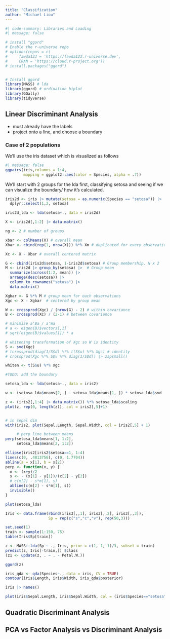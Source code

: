 ```yaml
---
title: "Classification"
author: "Michael Liou"
---
```


```r
#| code-summary: Libraries and Loading
#| message: false

# install "ggord"
# Enable the r-universe repo
# options(repos = c(
#     fawda123 = 'https://fawda123.r-universe.dev',
#     CRAN = 'https://cloud.r-project.org'))
# install.packages("ggord")


# Install ggord
library(MASS) # lda
library(ggord) # ordination biplot
library(GGally)
library(tidyverse)
```


## Linear Discriminant Analysis

- must already have the labels
- project onto a line, and choose a boundary

### Case of 2 populations

We'll use the iris dataset which is visualized as follows

```r
#| message: false
ggpairs(iris,columns = 1:4,
        mapping = ggplot2::aes(color = Species, alpha = .7))
```


We'll start with 2 groups for the lda first, classifying setosa and seeing if we can visualize the boundary/ how it's calculated.

```r
iris2d <- iris |> mutate(setosa = as.numeric(Species == "setosa")) |> 
  dplyr::select(1,2, setosa)
```
```r
iris2d_lda <- lda(setosa~., data = iris2d)

X <- iris2d[,1:2] |> data.matrix()

ng <- 2 # number of groups

xbar <- colMeans(X) # overall mean
Xbar <- cbind(rep(1, nrow(X))) %*% Xm # duplicated for every observation

Xc <- X - Xbar # overall centered matrix

G <- cbind(iris2d$setosa, 1-iris2d$setosa) # Group membership, N x 2
M <- iris2d |> group_by(setosa) |>  # Group mean
  summarize(across(1:2, mean)) |> 
  arrange(desc(setosa)) |> 
  column_to_rownames("setosa") |> 
  data.matrix()

Xgbar <- G %*% M # group mean for each observations
Xgc <- X - Xgbar  # centered by group mean

W <- crossprod(Xgc) / (nrow(G) - 2) # within covariance
B <- crossprod(Xc) / (2-1) # between covariance

# minimize a'Ba / a'Wa
# a <- eigen(B)$vectors[,1]
# sqrt(eigen(B)$values[1]) * a

# whitening transformation of Xgc so W is identity
S <- svd(Xgc)
# tcrossprod(diag(1/S$d) %*% t(S$u) %*% Xgc) # identity
# crossprod(Xgc %*% S$v %*% diag(1/S$d)) |> zapsmall()

whiten <- t(S$u) %*% Xgc

#TODO: add the boundary

```



```r
setosa_lda <- lda(setosa~., data = iris2)

w <- (setosa_lda$means[2, ] - setosa_lda$means[1, ]) * setosa_lda$svd
```


```r
z <- (iris2[,1:4] |> data.matrix()) %*% setosa_lda$scaling 
plot(z, rep(0, length(z)), col = iris2[,5]+1)


# in sepal dim
with(iris2, plot(Sepal.Length, Sepal.Width, col = iris2[,5] + 1)

     # perp line between means
perp(setosa_lda$means[1, 1:2],
     setosa_lda$means[2, 1:2])

ellipse(iris2[iris2$setosa==1, 1:4)
lines(c(0, .4813756), c(0, 1.7704))
abline(a = x[1], b = x[2])
perp <- function(x, y) {
  m <- (x+y)/2
  s <- - (x[1] - y[1])/(x[2] - y[2])
  # c(m[2] - s*m[1], s)
  abline(c(m[2] - s*m[1], s))
  invisible()
}
```


```r
plot(setosa_lda)
```


```r
Iris <- data.frame(rbind(iris3[,,1], iris3[,,2], iris3[,,3]),
                   Sp = rep(c("s","c","v"), rep(50,3)))

set.seed(1)
train <- sample(1:150, 75)
table(Iris$Sp[train])
```

```r
z <- MASS::lda(Sp ~ ., Iris, prior = c(1, 1, 1)/3, subset = train)
predict(z, Iris[-train,]) $class
(z1 <- update(z, . ~ . - Petal.W.))

ggord(z)
```

```r
iris_qda <- qda(Species~., data = iris, CV = TRUE)
contour(iris$Length, iris$Width, iris_qda$posterior)

iris |> names()


```

```r
plot(iris$Sepal.Length, iris$Sepal.Width, col = (iris$Species=="setosa") + 1) # True colors
```


## Quadratic Discriminant Analysis

## PCA vs Factor Analysis vs Discriminant Analysis

